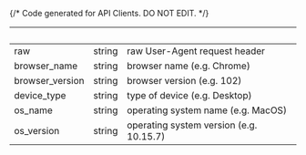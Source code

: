 {/* Code generated for API Clients. DO NOT EDIT. */}

| &nbsp;          | &nbsp; | &nbsp;                                  |
| --------------- | ------ | --------------------------------------- |
| raw             | string | raw User-Agent request header           |
| browser_name    | string | browser name (e.g. Chrome)              |
| browser_version | string | browser version (e.g. 102)              |
| device_type     | string | type of device (e.g. Desktop)           |
| os_name         | string | operating system name (e.g. MacOS)      |
| os_version      | string | operating system version (e.g. 10.15.7) |
